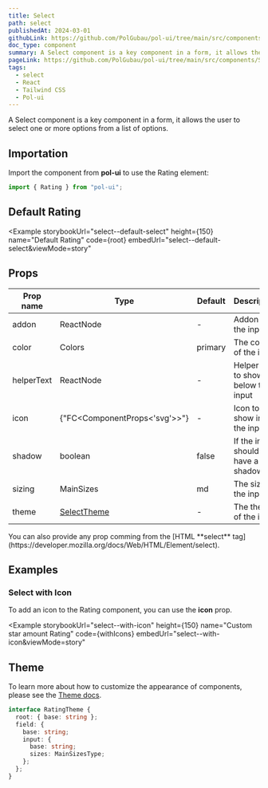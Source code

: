 ```yaml
---
title: Select
path: select
publishedAt: 2024-03-01
githubLink: https://github.com/PolGubau/pol-ui/tree/main/src/components/Select
doc_type: component
summary: A Select component is a key component in a form, it allows the user to select one or more options from a list of options.
pageLink: https://github.com/PolGubau/pol-ui/tree/main/src/components/Select
tags:
  - select
  - React
  - Tailwind CSS
  - Pol-ui
---
```




A Select component is a key component in a form, it allows the user to select one or more options from a list of options.

## Importation

Import the component from **pol-ui** to use the Rating element:

```jsx
import { Rating } from "pol-ui";
```

## Default Rating

<Example
  storybookUrl="select--default-select"
  height={150}
  name="Default Rating"
  code={root}
  embedUrl="select--default-select&viewMode=story"
>
  <RootCode />
</Example>

## Props

| Prop name  | Type                          | Default | Description                         |
| ---------- | ----------------------------- | ------- | ----------------------------------- |
| addon      | ReactNode                     | -       | Addon to the input                  |
| color      | Colors                        | primary | The color of the input              |
| helperText | ReactNode                     | -       | Helper text to show below the input |
| icon       | {"FC<ComponentProps<'svg'>>"} | -       | Icon to show inside the input       |
| shadow     | boolean                       | false   | If the input should have a shadow   |
| sizing     | MainSizes                     | md      | The size of the input               |
| theme      | [SelectTheme](#theme)         | -       | The theme of the input              |

<Callout emoji="💡">
  You can also provide any prop comming from the [HTML **select**
  tag](https://developer.mozilla.org/docs/Web/HTML/Element/select).
</Callout>

## Examples

### Select with Icon

To add an icon to the Rating component, you can use the **icon** prop.

<Example
  storybookUrl="select--with-icon"
  height={150}
  name="Custom star amount Rating"
  code={withIcons}
  embedUrl="select--with-icon&viewMode=story"
>
  <WithIconsCode />
</Example>

## Theme

To learn more about how to customize the appearance of components, please see the [Theme docs](/docs/theming).

```ts
interface RatingTheme {
  root: { base: string };
  field: {
    base: string;
    input: {
      base: string;
      sizes: MainSizesType;
    };
  };
}
```
